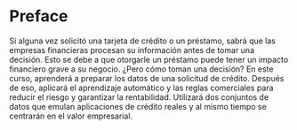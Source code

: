 # Preface {.unnumbered}

Si alguna vez solicitó una tarjeta de crédito o un préstamo, sabrá que las empresas financieras procesan su información antes de tomar una decisión. Esto se debe a que otorgarle un préstamo puede tener un impacto financiero grave a su negocio. ¿Pero cómo toman una decisión? En este curso, aprenderá a preparar los datos de una solicitud de crédito. Después de eso, aplicará el aprendizaje automático y las reglas comerciales para reducir el riesgo y garantizar la rentabilidad. Utilizará dos conjuntos de datos que emulan aplicaciones de crédito reales y al mismo tiempo se centrarán en el valor empresarial.
